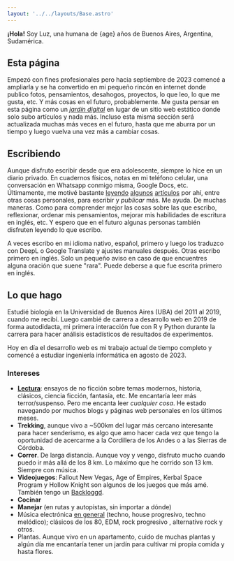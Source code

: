 ```yaml
---
layout: '../../layouts/Base.astro'
---
```


**¡Hola!** Soy Luz, una humana de {age} años de Buenos Aires, Argentina, Sudamérica.

## Esta página

Empezó con fines profesionales pero hacia septiembre de 2023 comencé a ampliarla y se ha convertido en mi pequeño rincón en internet donde publico fotos, pensamientos, desahogos, proyectos, lo que leo, lo que me gusta, etc. Y más cosas en el futuro, probablemente. Me gusta pensar en esta página como un _[jardín digital](https://joelhooks.com/digital-garden/)_ en lugar de un sitio web estático donde solo subo artículos y nada más. Incluso esta misma sección será actualizada muchas más veces en el futuro, hasta que me aburra por un tiempo y luego vuelva una vez más a cambiar cosas.

## Escribiendo

Aunque disfruto escribir desde que era adolescente, siempre lo hice en un diario privado. En cuadernos físicos, notas en mi teléfono celular, una conversación en Whatsapp conmigo misma, Google Docs, etc. Últimamente, me motivé bastante [leyendo](https://jsomers.net/blog/more-people-should-write) [algunos](https://moretothat.com/writing-and-wisdom/) [artículos](https://whiona.weblog.lol/2023/10/what-happened-to-blogging-for-the-hell-of-it) por ahí, entre otras cosas personales, para escribir y _publicar_ más. Me ayuda. De muchas maneras. Como para comprender mejor las cosas sobre las que escribo, reflexionar, ordenar mis pensamientos, mejorar mis habilidades de escritura en inglés, etc. Y espero que en el futuro algunas personas también disfruten leyendo lo que escribo.

A veces escribo en mi idioma nativo, español, primero y luego los traduzco con DeepL o Google Translate y ajustes manuales después. Otras escribo primero en inglés. Solo un pequeño aviso en caso de que encuentres alguna oración que suene "rara". Puede deberse a que fue escrita primero en inglés.

## Lo que hago

Estudié biología en la Universidad de Buenos Aires (UBA) del 2011 al 2019, cuando me recibí. Luego cambié de carrera a desarrollo web en 2019 de forma autodidacta, mi primera interacción fue con R y Python durante la carrera para hacer análisis estadísticos de resultados de experimentos.

Hoy en día el desarrollo web es mi trabajo actual de tiempo completo y comencé a estudiar ingeniería informática en agosto de 2023.

### Intereses

- **[Lectura](/leyendo)**: ensayos de no ficción sobre temas modernos, historia, clásicos, ciencia ficción, fantasía, etc. Me encantaría leer más terror/suspenso. Pero me encanta leer _cualquier cosa_. He estado navegando por muchos blogs y páginas web personales en los últimos meses.
- **Trekking**, aunque vivo a ~500km del lugar más cercano interesante para hacer senderismo, es algo que amo hacer cada vez que tengo la oportunidad de acercarme a la Cordillera de los Andes o a las Sierras de Córdoba.
- **Correr**. De larga distancia. Aunque voy y vengo, disfruto mucho cuando puedo ir más allá de los 8 km. Lo máximo que he corrido son 13 km. Siempre con música.
- **Videojuegos**: Fallout New Vegas, Age of Empires, Kerbal Space Program y Hollow Knight son algunos de los juegos que más amé. También tengo un [Backloggd](https://www.backloggd.com/u/synthopia/).
- **Cocinar**
- **Manejar** (en rutas y autopistas, sin importar a dónde)
- Música electrónica [en general](https://open.spotify.com/playlist/5b63esqqeHwZTCTkAFG0VA?si=a1370cce90044fe3) (techno, house progresivo, techno melódico); clásicos de los 80, EDM, rock progresivo , alternative rock y otros.
- Plantas. Aunque vivo en un apartamento, cuido de muchas plantas y algún día me encantaría tener un jardín para cultivar mi propia comida y hasta flores.
